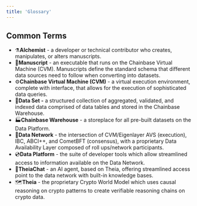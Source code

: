 ```yaml
---
title: 'Glossary'
---
```


## Common Terms

- ⚗️**Alchemist** - a developer or technical contributor who creates, manipulates, or alters manuscripts.
- 📜**Manuscript** - an executable that runs on the Chainbase Virtual Machine (CVM). Manuscripts define the standard schema that different data sources need to follow when converting into datasets.
- ⚙️**Chainbase Virtual Machine (CVM)** - a virtual execution environment, complete with interface, that allows for the execution of sophisticated data queries.
- 💾**Data Set -** a structured collection of aggregated, validated, and indexed data comprised of data tables and stored in the Chainbase Warehouse.
- 🏭**Chainbase Warehouse** - a storeplace for all pre-built datasets on the Data Platform.
- 💽**Data Network** - the intersection of CVM/Eigenlayer AVS (execution), IBC, ABCI++, and CometBFT (consensus),  with a proprietary Data Availability Layer composed of roll ups/network participants.
- 💿**Data Platform** - the suite of developer tools which allow streamlined access to information available on the Data Network.
- 🤖**TheiaChat** - an AI agent, based on Theia, offering streamlined access point to the data network with built-in knowledge bases.
- 🗺️**Theia** - the proprietary Crypto World Model which uses causal reasoning on crypto patterns to create verifiable reasoning chains on crypto data.